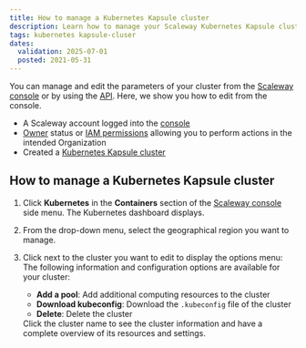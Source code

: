 ```yaml
---
title: How to manage a Kubernetes Kapsule cluster
description: Learn how to manage your Scaleway Kubernetes Kapsule cluster, including adding nodes and pools via the Scaleway console.
tags: kubernetes kapsule-cluser
dates:
  validation: 2025-07-01
  posted: 2021-05-31
---
```



You can manage and edit the parameters of your cluster from the [Scaleway console](https://console.scaleway.com) or by using the [API](https://www.scaleway.com/en/developers/). Here, we show you how to edit from the console.

<Requirements />

- A Scaleway account logged into the [console](https://console.scaleway.com)
- [Owner](/iam/concepts/#owner) status or [IAM permissions](/iam/concepts/#permission) allowing you to perform actions in the intended Organization
- Created a [Kubernetes Kapsule cluster](/kubernetes/how-to/create-cluster/)

## How to manage a Kubernetes Kapsule cluster

1. Click **Kubernetes** in the **Containers** section of the [Scaleway console](https://console.scaleway.com) side menu. The Kubernetes dashboard displays.
2. From the drop-down menu, select the geographical region you want to manage.
3. Click <Icon name="more" /> next to the cluster you want to edit to display the options menu:
    The following information and configuration options are available for your cluster:
    * **Add a pool**: Add additional computing resources to the cluster
    * **Download kubeconfig**: Download the `.kubeconfig` file of the cluster
    * **Delete**: Delete the cluster

    <Message type="tip">
        Click the cluster name to see the cluster information and have a complete overview of its resources and settings.
    </Message>


